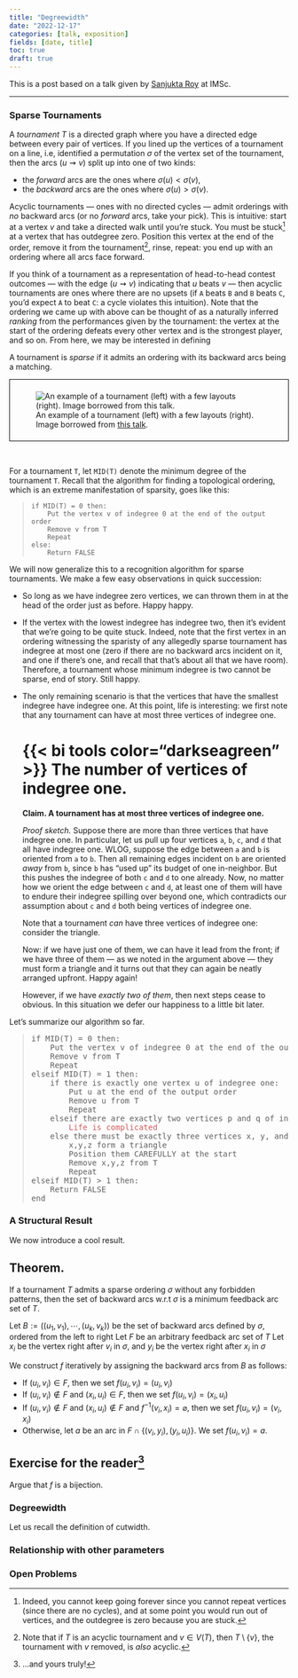 ```yaml
---
title: "Degreewidth"
date: "2022-12-17"
categories: [talk, exposition]
fields: [date, title]
toc: true
draft: true
---
```


:::{.callout-note appearance="minimal"}
This is a post based on a talk given by [Sanjukta Roy](https://sites.google.com/view/sanjuktaroy/home) at IMSc.
:::

---

### Sparse Tournaments

A _tournament_ $T$ is a directed graph where you have a directed edge between every pair of vertices. If you lined up the vertices of a tournament on a line, i.e, identified a permutation $\sigma$ of the vertex set of the tournament, then the arcs $(u \rightsquigarrow v)$ split up into one of two kinds: 

- the _forward_ arcs are the ones where $\sigma(u) < \sigma(v)$,
- the _backward_ arcs are the ones where $\sigma(u) > \sigma(v)$.

Acyclic tournaments --- ones with no directed cycles --- admit orderings with _no_ backward arcs (or no _forward_ arcs, take your pick). This is intuitive: start at a vertex $v$ and take a directed walk until you're stuck. You must be stuck^[Indeed, you cannot keep going forever since you cannot repeat vertices (since there are no cycles), and at some point you would run out of vertices, and the outdegree is zero because you are stuck.] at a vertex that has outdegree zero. Position this vertex at the end of the order, remove it from the tournament^[Note that if $T$ is an acyclic tournament and $v \in V(T)$, then $T \setminus \{v\}$, the tournament with $v$ removed, is _also_ acyclic.], rinse, repeat: you end up with an ordering where all arcs face forward.

If you think of a tournament as a representation of head-to-head contest outcomes --- with the edge $(u \rightsquigarrow v)$ indicating that $u$ beats $v$ --- then acyclic tournaments are ones where there are no upsets (if `A` beats `B` and `B` beats `C`, you'd expect `A` to beat `C`: a cycle violates this intuition). Note that the ordering we came up with above can be thought of as a naturally inferred _ranking_ from the performances given by the tournament: the vertex at the start of the ordering defeats every other vertex and is the strongest player, and so on. From here, we may be interested in defining 

A tournament is _sparse_ if it admits an ordering with its backward arcs being a matching. 

<div style="border: 1.5px solid black; padding: 7px;">
![An example of a tournament (left) with a few layouts (right). <br> Image borrowed from [this talk](https://www.youtube.com/watch?v=WVXbiUSFH1w).](backedges.gif)
</div>

<br>

For a tournament `T`, let `MID(T)` denote the minimum degree of the tournament `T`. Recall that the algorithm for finding a topological ordering, which is an extreme manifestation of sparsity, goes like this:


<blockquote>
```
if MID(T) = 0 then:
    Put the vertex v of indegree 0 at the end of the output order
    Remove v from T
    Repeat
else:
    Return FALSE
```
</blockquote>

We will now generalize this to a recognition algorithm for sparse tournaments. We make a few easy observations in quick succession:

- So long as we have indegree zero vertices, we can thrown them in at the head of the order just as before. Happy happy. 

- If the vertex with the lowest indegree has indegree two, then it's evident that we're going to be quite stuck. Indeed, note that the first vertex in an ordering witnessing the sparisty of any allegedly sparse tournament has indegree at most one (zero if there are no backward arcs incident on it, and one if there's one, and recall that that's about all that we have room). Therefore, a tournament whose minimum indegree is two cannot be sparse, end of story. Still happy.

- The only remaining scenario is that the vertices that have the smallest indegree have indegree one. At this point, life is interesting: we first note that any tournament can have at most three vertices of indegree one.

  :::{.callout-note icon="false" collapse="true"}
  # {{< bi tools color="darkseagreen" >}} [The number of vertices of indegree one.]{.green}
  **Claim. A tournament has at most three vertices of indegree one.**
  
  _Proof sketch._ Suppose there are more than three vertices that have indegree one. In particular, let us pull up four vertices `a`, `b`, `c`, and `d` that all have indegree one. WLOG, suppose the edge between `a` and `b` is oriented from `a` to `b`. Then all remaining edges incident on `b` are oriented _away_ from `b`, since `b` has "used up" its budget of one in-neighbor. But this pushes the indegree of both `c` and `d` to one already. Now, no matter how we orient the edge between `c` and `d`, at least one of them will have to endure their indegree spilling over beyond one, which contradicts our assumption about `c` and `d` both being vertices of indegree one.

  Note that a tournament _can_ have three vertices of indegree one: consider the triangle.
  :::

  Now: if we have just one of them, we can have it lead from the front; if we have three of them --- as we noted in the argument above --- they must form a triangle and it turns out that they can again be neatly arranged upfront. Happy again!
  
  However, if we have _exactly two of them_, then next steps cease to obvious. In this situation we defer our happiness to a little bit later.

Let's summarize our algorithm so far. 

<blockquote>
<pre>
if MID(T) = 0 then:
    Put the vertex v of indegree 0 at the end of the output order
    Remove v from T
    Repeat
elseif MID(T) = 1 then:
    if there is exactly one vertex u of indegree one:
        Put u at the end of the output order
        Remove u from T
        Repeat
    elseif there are exactly two vertices p and q of indegree one:
        <span style="color:indianred;">Life is complicated</span>
    else there must be exactly three vertices x, y, and z of indegree one:
        x,y,z form a triangle
        Position them CAREFULLY at the start
        Remove x,y,z from T
        Repeat
elseif MID(T) > 1 then:
    Return FALSE
end
</pre>
</blockquote>


### A Structural Result

We now introduce a cool result.

:::{.callout-important icon="false"}
# **Theorem.**

If a tournament $T$ admits a sparse ordering $\sigma$ without any forbidden patterns, then the set of backward arcs w.r.t $\sigma$ is a minimum feedback arc set of $T$.
:::

Let $B:=((u_1, v_1), \cdots, (u_k, v_k))$ be the set of backward arcs defined by $\sigma$, ordered from the left to right
Let $F$ be an arbitrary feedback arc set of $T$
Let $x_i$ be the vertex right after $v_i$ in $\sigma$, and $y_i$ be the vertex right after $x_i$ in $\sigma$

We construct $f$ iteratively by assigning the backward arcs from $B$ as follows:

- If $(u_i, v_i) \in F$, then we set $f(u_i, v_i) = (u_i, v_i)$
- If $(u_i, v_i) \notin F$ and $(x_i, u_i) \in F$, then we set $f(u_i, v_i) = (x_i, u_i)$
- If $(u_i, v_i) \notin F$ and $(x_i, u_i) \notin F$ and $f^{-1}(v_i, x_i) = \varnothing$, then we set $f(u_i, v_i) = (v_i, x_i)$
- Otherwise, let $a$ be an arc in $F \cap \{(v_i, y_i),(y_i, u_i)\}$. We set $f(u_i, v_i) = a$.

:::{.callout-important}
# Exercise for the reader^[...and yours truly!]

Argue that $f$ is a bijection.
:::

### Degreewidth

Let us recall the definition of cutwidth.



### Relationship with other parameters

### Open Problems






